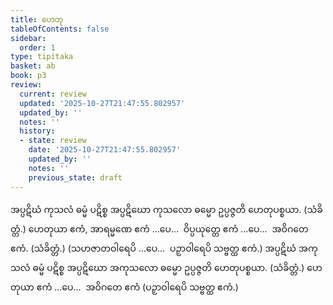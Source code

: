 ```yaml
---
title: ဟေတု
tableOfContents: false
sidebar:
  order: 1
type: tipitaka
basket: ab
book: p3
review:
  current: review
  updated: '2025-10-27T21:47:55.802957'
  updated_by: ''
  notes: ''
  history:
  - state: review
    date: '2025-10-27T21:47:55.802957'
    updated_by: ''
    notes: ''
    previous_state: draft
---
```



<ReviewStatus review={frontmatter.review} showDetails={true} />

<HypothesisAnnotation frontmatter={frontmatter} />

<DynamicBreadcrumb />

<Division number="23" book="p3" e="ch" v="39" p="351">

<Paragraph number="1516" book="p3">
အပ္ပဋိဃံ ကုသလံ ဓမ္မံ ပဋိစ္စ အပ္ပဋိဃော ကုသလော ဓမ္မော ဥပ္ပဇ္ဇတိ ဟေတုပစ္စယာ. (သံခိတ္တံ.)
</Paragraph>

</Division>
<Division number="24" book="p3" e="ch" v="39" p="352">

<Paragraph number="1517" book="p3">
ဟေတုယာ ဧကံ, အာရမ္မဏေ ဧကံ …ပေ…  ဝိပ္ပယုတ္တေ ဧကံ …ပေ…  အဝိဂတေ ဧကံ. (သံခိတ္တံ.)
</Paragraph>

<Paragraph number="1518" book="p3">
(သဟဇာတဝါရေပိ …ပေ…  ပဉှာဝါရေပိ သဗ္ဗတ္ထ ဧကံ.)
</Paragraph>

</Division>
<Division number="25" book="p3" e="ch" v="39" p="352">

<Paragraph number="1519" book="p3">
အပ္ပဋိဃံ အကုသလံ ဓမ္မံ ပဋိစ္စ အပ္ပဋိဃော အကုသလော ဓမ္မော ဥပ္ပဇ္ဇတိ ဟေတုပစ္စယာ. (သံခိတ္တံ.)
</Paragraph>

<Paragraph number="1520" book="p3">
ဟေတုယာ ဧကံ …ပေ…  အဝိဂတေ ဧကံ (ပဉှာဝါရေပိ သဗ္ဗတ္ထ ဧကံ.)
</Paragraph>
</Division>